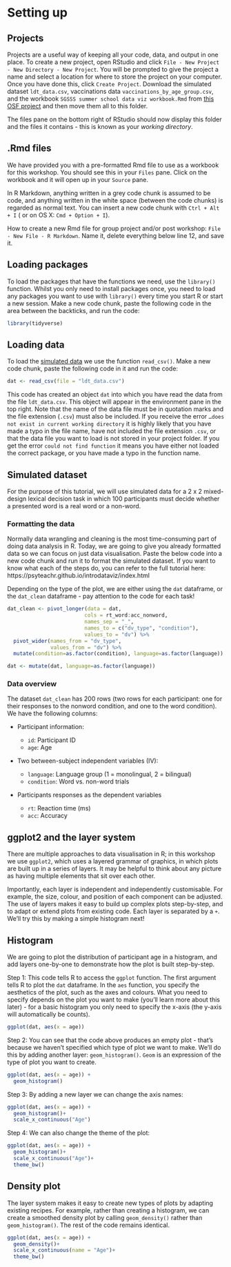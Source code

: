 # Setting up

## Projects

Projects are a useful way of keeping all your code, data, and output in one place. To create a new project, open RStudio and click `File - New Project - New Directory - New Project`. You will be prompted to give the project a name and select a location for where to store the project on your computer. Once you have done this, click `Create Project`. Download the simulated dataset `ldt_data.csv`, vaccinations data `vaccinations_by_age_group.csv`, and the workbook `SGSSS summer school data viz workbook.Rmd` from [this OSF project](https://osf.io/fxtyn/){target="_blank"} and then move them all to this folder. 

The files pane on the bottom right of RStudio should now display this folder and the files it contains - this is known as your *working directory*.

## .Rmd files

We have provided you with a pre-formatted Rmd file to use as a workbook for this workshop. You should see this in your `Files` pane. Click on the workbook and it will open up in your `Source` pane.

In R Markdown, anything written in a grey code chunk is assumed to be code, and anything written in the white space (between the code chunks) is regarded as normal text. You can insert a new code chunk with `Ctrl + Alt + I` ( or on OS X: `Cmd + Option + I`). 

How to create a new Rmd file for group project and/or post workshop: `File - New File - R Markdown`. Name it, delete everything below line 12, and save it. 

## Loading packages

To load the packages that have the functions we need, use the `library()` function. Whilst you only need to install packages once, you need to load any packages you want to use with `library()` every time you start R or start a new session. Make a new code chunk, paste the following code in the area between the backticks, and run the code: 

``` r
library(tidyverse)
```

## Loading data

To load the [simulated data](https://osf.io/fxtyn/){target="_blank"} we use the function `read_csv()`. Make a new code chunk, paste the following code in it and run the code:

```r
dat <- read_csv(file = "ldt_data.csv")
```

This code has created an object `dat` into which you have read the data from the file `ldt_data.csv`. This object will appear in the environment pane in the top right. Note that the name of the data file must be in quotation marks and the file extension (`.csv`) must also be included. If you receive the error `…does not exist in current working directory` it is highly likely that you have made a typo in the file name, have not included the file extension `.csv`, or that the data file you want to load is not stored in your project folder. If you get the error `could not find function` it means you have either not loaded the correct package, or you have made a typo in the function name.

## Simulated dataset

For the purpose of this tutorial, we will use simulated data for a 2 x 2 mixed-design lexical decision task in which 100 participants must decide whether a presented word is a real word or a non-word.

### Formatting the data

Normally data wrangling and cleaning is the most time-consuming part of doing data analysis in R. Today, we are going to give you already formatted data so we can focus on just data visualisation. Paste the below code into a new code chunk and run it to format the simulated dataset. If you want to know what each of the steps do, you can refer to the full tutorial here: https://psyteachr.github.io/introdataviz/index.html

Depending on the type of the plot, we are either using the `dat` dataframe, or the `dat_clean` dataframe - pay attention to the code for each task!

```r
dat_clean <- pivot_longer(data = dat, 
                         cols = rt_word:acc_nonword, 
                         names_sep = "_", 
                         names_to = c("dv_type", "condition"),
                         values_to = "dv") %>%
  pivot_wider(names_from = "dv_type", 
              values_from = "dv") %>% 
  mutate(condition=as.factor(condition), language=as.factor(language))

dat <- mutate(dat, language=as.factor(language))

```

### Data overview

The dataset ` dat_clean` has 200 rows (two rows for each participant: one for their responses to the nonword condition, and one to the word condition). We have the following columns:

-   Participant information:

    -   `id`: Participant ID
    -   `age`: Age

-   Two between-subject independent variables (IV):

    -   `language`: Language group (1 = monolingual, 2 = bilingual)
    -   `condition`: Word vs. non-word trials

-   Participants responses as the dependent variables

    -   `rt`: Reaction time (ms)
    -   `acc`: Accuracy 

## ggplot2 and the layer system

There are multiple approaches to data visualisation in R; in this workshop we use `ggplot2`, which uses a layered grammar of graphics, in which plots are built up in a series of layers. It may be helpful to think about any picture as having multiple elements that sit over each other.

Importantly, each layer is independent and independently customisable. For example, the size, colour, and position of each component can be adjusted. The use of layers makes it easy to build up complex plots step-by-step, and to adapt or extend plots from existing code. Each layer is separated by a `+`. We'll try this by making a simple histogram next!

## Histogram

We are going to plot the distribution of participant age in a histogram, and add layers one-by-one to demonstrate how the plot is built step-by-step.

Step 1: This code tells R to access the `ggplot` function. The first argument tells R to plot the `dat` dataframe. In the `aes` function, you specify the aesthetics of the plot, such as the axes and colours. What you need to specify depends on the plot you want to make (you'll learn more about this later) - for a basic histogram you only need to specify the x-axis (the y-axis will automatically be counts). 

```r
ggplot(dat, aes(x = age))
```

Step 2: You can see that the code above produces an empty plot - that's because we haven't specified which type of plot we want to make. We'll do this by adding another layer: `geom_histogram()`. `Geom` is an expression of the type of plot you want to create.

```r
ggplot(dat, aes(x = age)) +
  geom_histogram()
```

Step 3: By adding a new layer we can change the axis names:

```r
ggplot(dat, aes(x = age)) +
  geom_histogram()+
  scale_x_continuous("Age")
```

Step 4: We can also change the theme of the plot:

```r
ggplot(dat, aes(x = age)) +
  geom_histogram()+
  scale_x_continuous("Age")+
  theme_bw()
```

## Density plot

The layer system makes it easy to create new types of plots by adapting existing recipes. For example, rather than creating a histogram, we can create a smoothed density plot by calling `geom_density()` rather than `geom_histogram()`. The rest of the code remains identical.

```r
ggplot(dat, aes(x = age)) +
  geom_density()+
  scale_x_continuous(name = "Age")+
  theme_bw()
```
